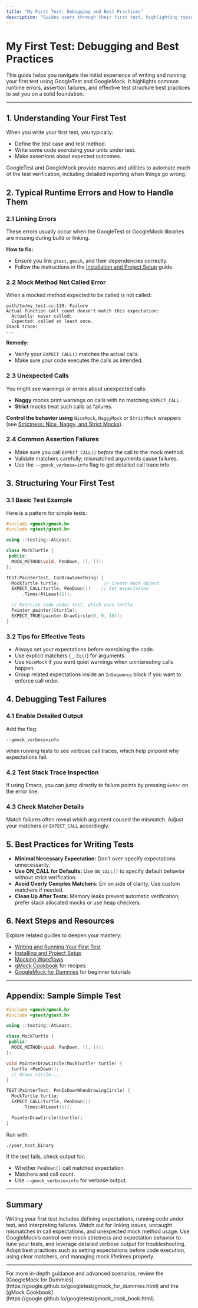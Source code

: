 ```yaml
---
title: "My First Test: Debugging and Best Practices"
description: "Guides users through their first test, highlighting typical runtime errors, assertion failures, and best practices for structuring and executing tests with GoogleTest and GoogleMock."
---
```


# My First Test: Debugging and Best Practices

This guide helps you navigate the initial experience of writing and running your first test using GoogleTest and GoogleMock. It highlights common runtime errors, assertion failures, and effective test structure best practices to set you on a solid foundation.

---

## 1. Understanding Your First Test

When you write your first test, you typically:

- Define the test case and test method.
- Write some code exercising your units under test.
- Make assertions about expected outcomes.

GoogleTest and GoogleMock provide macros and utilities to automate much of the test verification, including detailed reporting when things go wrong.


## 2. Typical Runtime Errors and How to Handle Them

### 2.1 Linking Errors

These errors usually occur when the GoogleTest or GoogleMock libraries are missing during build or linking.

**How to fix:**
- Ensure you link `gtest`, `gmock`, and their dependencies correctly.
- Follow the instructions in the [Installation and Project Setup](/guides/getting-started/installation-and-setup) guide.

### 2.2 Mock Method Not Called Error

When a mocked method expected to be called is not called:

```text
path/to/my_test.cc:119: Failure
Actual function call count doesn't match this expectation:
  Actually: never called;
  Expected: called at least once.
Stack trace:
...
```

**Remedy:**
- Verify your `EXPECT_CALL()` matches the actual calls.
- Make sure your code executes the calls as intended.

### 2.3 Unexpected Calls

You might see warnings or errors about unexpected calls:

- **Naggy** mocks print warnings on calls with no matching `EXPECT_CALL`.
- **Strict** mocks treat such calls as failures.

**Control the behavior using** `NiceMock`, `NaggyMock` or `StrictMock` wrappers (see [Strictness: Nice, Naggy, and Strict Mocks](https://google.github.io/googletest/concepts/core-architecture/strictness-model.html)).


### 2.4 Common Assertion Failures

- Make sure you call `EXPECT_CALL()` *before* the call to the mock method.
- Validate matchers carefully; mismatched arguments cause failures.
- Use the `--gmock_verbose=info` flag to get detailed call trace info.


## 3. Structuring Your First Test

### 3.1 Basic Test Example

Here is a pattern for simple tests:

```cpp
#include <gmock/gmock.h>
#include <gtest/gtest.h>

using ::testing::AtLeast;

class MockTurtle {
 public:
  MOCK_METHOD(void, PenDown, (), ());
};

TEST(PainterTest, CanDrawSomething) {
  MockTurtle turtle;                 // Create mock object
  EXPECT_CALL(turtle, PenDown())    // Set expectation
      .Times(AtLeast(1));

  // Exercise code under test, which uses turtle
  Painter painter(&turtle);
  EXPECT_TRUE(painter.DrawCircle(0, 0, 10));
}
```

### 3.2 Tips for Effective Tests

- Always set your expectations before exercising the code.
- Use explicit matchers (`_`, `Eq()`) for arguments.
- Use `NiceMock` if you want quiet warnings when uninteresting calls happen.
- Group related expectations inside an `InSequence` block if you want to enforce call order.


## 4. Debugging Test Failures

### 4.1 Enable Detailed Output

Add the flag:

```
--gmock_verbose=info
```

when running tests to see verbose call traces, which help pinpoint why expectations fail.


### 4.2 Test Stack Trace Inspection

If using Emacs, you can jump directly to failure points by pressing `Enter` on the error line.


### 4.3 Check Matcher Details

Match failures often reveal which argument caused the mismatch. Adjust your matchers or `EXPECT_CALL` accordingly.


## 5. Best Practices for Writing Tests

- **Minimal Necessary Expectation:** Don’t over-specify expectations unnecessarily.
- **Use ON_CALL for Defaults:** Use `ON_CALL()` to specify default behavior without strict verification.
- **Avoid Overly Complex Matchers:** Err on side of clarity. Use custom matchers if needed.
- **Clean Up After Tests:** Memory leaks prevent automatic verification; prefer stack allocated mocks or use heap checkers.


## 6. Next Steps and Resources

Explore related guides to deepen your mastery:

- [Writing and Running Your First Test](/guides/getting-started/your-first-test)
- [Installing and Project Setup](/guides/getting-started/installation-and-setup)
- [Mocking Workflows](/guides/effective-testing-techniques/mocking-workflows)
- [gMock Cookbook](https://google.github.io/googletest/gmock_cook_book.html) for recipes
- [GoogleMock for Dummies](https://google.github.io/googletest/gmock_for_dummies.html) for beginner tutorials


---

## Appendix: Sample Simple Test

```cpp
#include <gmock/gmock.h>
#include <gtest/gtest.h>

using ::testing::AtLeast;

class MockTurtle {
 public:
  MOCK_METHOD(void, PenDown, (), ());
};

void PainterDrawCircle(MockTurtle* turtle) {
  turtle->PenDown();
  // draws circle...
}

TEST(PainterTest, PenIsDownWhenDrawingCircle) {
  MockTurtle turtle;
  EXPECT_CALL(turtle, PenDown())
      .Times(AtLeast(1));

  PainterDrawCircle(&turtle);
}
```

Run with:

```bash
./your_test_binary
```

If the test fails, check output for: 

- Whether `PenDown()` call matched expectation.
- Matchers and call count.
- Use `--gmock_verbose=info` for verbose output.

---

## Summary

Writing your first test includes defining expectations, running code under test, and interpreting failures. Watch out for linking issues, uncaught mismatches in call expectations, and unexpected mock method usage. Use GoogleMock’s control over mock strictness and expectation behavior to tune your tests, and leverage detailed verbose output for troubleshooting. Adopt best practices such as setting expectations before code execution, using clear matchers, and managing mock lifetimes properly.



---

<CallToAction>
For more in-depth guidance and advanced scenarios, review the [GoogleMock for Dummies](https://google.github.io/googletest/gmock_for_dummies.html) and the [gMock Cookbook](https://google.github.io/googletest/gmock_cook_book.html).
</CallToAction>
